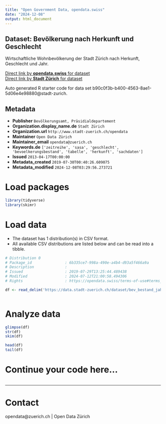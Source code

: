 ```yaml
---
title: "Open Government Data, opendata.swiss"
date: "2024-12-08"
output: html_document
---
```


## Dataset: Bevölkerung nach Herkunft und Geschlecht


Wirtschaftliche Wohnbevölkerung der Stadt Zürich nach Herkunft, Geschlecht und Jahr.


[Direct link by **opendata.swiss** for dataset](https://opendata.swiss/de/dataset/bevolkerung-nach-herkunft-und-geschlecht-seit-19011)<br>
[Direct link by **Stadt Zürich** for dataset](https://data.stadt-zuerich.ch/dataset/bev_bestand_jahr_herkunft_geschlecht_od3222)

Auto generated R starter code for data set b90c0f3b-b400-4563-8ae1-5d06e4e98880@stadt-zurich.

## Metadata

- **Publisher** `Bevölkerungsamt, Präsidialdepartement`
- **Organization.display_name.de** `Stadt Zürich`
- **Organization.url** `http://www.stadt-zuerich.ch/opendata`
- **Maintainer** `Open Data Zürich`
- **Maintainer_email** `opendata@zuerich.ch`
- **Keywords.de** `['zeitreihe', 'sasa', 'geschlecht', 'bevoelkerungsbestand', 'tabelle', 'herkunft', 'sachdaten']`
- **Issued** `2013-04-17T00:00:00`
- **Metadata_created** `2019-07-30T00:40:26.609075`
- **Metadata_modified** `2024-12-08T03:29:56.273721`


# Load packages

```r

library(tidyverse)
library(skimr)

```

# Load data

-   The dataset has 1 distribution(s) in CSV format.
-   All available CSV distributions are listed below and can be read into a tibble.

```r

# Distribution 0
# Package_id               : 6b335ce7-998a-490e-a4b4-d93a5f466a9a
# Description              : 
# Issued                   : 2019-07-29T13:25:44.489438
# Modified                 : 2024-07-12T21:00:58.494306
# Rights                   : https://opendata.swiss/terms-of-use#terms_open

df <- read_delim('https://data.stadt-zuerich.ch/dataset/bev_bestand_jahr_herkunft_geschlecht_od3222/download/BEV322OD3222.csv')



```

# Analyze data

```r

glimpse(df)
str(df)
skim(df)

head(df)
tail(df)

```

# Continue your code here...

```r

```

------------------------------------------------------------------------

# Contact

opendata@zuerich.ch | Open Data Zürich
